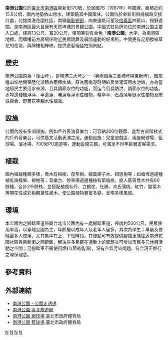 {{advert|time=2014-04-19T04:13:45+00:00}}
{{Infobox park
| name             = 南港公園
| alt_name         = 
| native_name      = Nangang Park
| native_name_lang = zh
| image            = 
| image_size       = 250px
| image_alt        = 
| image_caption    = 
| map              = <!-- or | map_image = -->  
| map_alt          = 
| map_width        = 
| map_caption      = 
| relief           = 
| label            = 
| label_position   = 
| mark             = 
| mark_width       =
| type             = [[公園|公園]]
| motto            = 
| location         = [[臺北市|臺北市]][[南港區|南港區]]成福里東新街170之1號
| nearest_city     =
| nearest_town     = 
| grid_ref_UK      = 
| grid_ref_Ireland = 
| coordinates      = 
| coords_ref       = 
| area             =118,849 平方公尺
| elevation        = 
| authorized       =
| created          =1987 年
| established      =
| designated       =
| opened           =
| opening          =
| closed           =
| founder          = 
| designer         = 
| etymology        =  
| owner            =南港公園管理所
| administrator    =
| manager          =
| operator         =
| visitation_num   = 
| visitation_year  = 
| visitation_ref   = 
| open             =全年
| status           =全天開放
| awards           = 
| camp_sites       = 
| hiking_trails    = 
| paths            = 
| terrain          =
| habitat          = 
| water            = 
| plants           = 
| vegetation       = 
| species          = 
| collections      = 
| designation      = 
| disturbance      = 
| budget           = 
| parking          =南港公園平面停車場
| publictransit    = {{板南線}}[[昆陽站_(台北)|昆陽站]]
| transport        = 
| free_label       = 
| free_data        = 
| other_info       = 
| facilities       = 
| website          =
| embedded         = 
| child            = 
}}
'''南港公園'''位於[[臺北市|臺北市]][[南港區|南港區]]東新街170號，於民國76（1987年）年闢建，面積近約15.6公頃，園內地勢依山傍水，建築饒富中國風味。公園位於東新街與成福路交接口處，北接南港花園社區，南聯[[聯勤總部|聯勤總部]]，向東遠眺可望及[[信義區_(臺北市)|信義區]]四獸山，視野遼闊，是南港區最大且擁有天然埤塘的景觀公園。中國式紅色牌坊位於南港公園主要入口處，樓高13公尺、寬20公尺，樓頂篆刻有金色「'''南港公園'''」大字，為南港區地標，而牌樓前方廣場係附近民眾跳舞及晨間運動的好場所，中間更有定期換植草花的花壇，與牌樓相輝映，提供遊客絕佳拍照景點。

== 歷史 ==
南港公園原為「後山埤」，是南港三大埤之一（另兩個為三重埔埤與東新埤），因周邊山坡地開墾陸化淤積為兩個水塘，原為舊南港時期的農業灌溉用水池塘，亦為當地居民主要用水來源，且具調節水位的功能，而迄今仍具防洪、調節水位的功能。水埠邊種植浮萍、半邊蓮、睡蓮等浮水性植物，輪傘草、石菖蒲等挺水性植物及蜘蛛百合、野薑花等親水性植栽。
　　

== 設施 ==
公園內設有多項設施，例如戶外表演音樂台：可容納200位觀眾、造型古典階梯式的戶外音樂台，可供藝文活動表演之用。運動設施：兒童遊戲區、兩座網球場、籃球場、溜冰場、700米PU跑道等，運動設施完備，可滿足不同年齡層遊客需求。

== 植栽 ==
園內植栽種類多樣，喬木有榕樹、茄苳樹、槭葉翅子木、相思樹等；如塘埤週邊種植有海檬果、柳樹等；音樂台、停車場週邊種植有第倫桃、旅人蕉等喬木共有60餘種，合計2千餘株，並搭配植栽仙丹、立鶴花、杜鵑、肯氏蒲桃、紅竹、變葉木等開花性或彩色觀葉性灌木，使公園植物豐富多變，呈現多樣風貌。

== 環境 ==
本公園內之腳踏車道係屬台北市公園內有一處腳踏車道，長度約500公尺，民眾使用率高，以穿越公園為主，年齡層以成年人及老年人居多，其次為學生；早晨及傍晚最多人使用，尤其集中在上、下班時段。其優點可有效提供腳踏車族往返南港花園社區與東新街之間距離，解決許多民眾在通勤上的問題並可增加市民多元休憩活動之空間；另腳踏車不需使用燃料(節省能源)，沒有空氣污染問題，符合現正推行之環保理念。

== 參考資料 ==
{{reflist}}

== 外部連結 ==
* [https://parks.taipei/parks/m2/pkl_parks_m2C.php?sid=297 南港公園 - 公園走透透] {{Wayback|url=https://parks.taipei/parks/m2/pkl_parks_m2C.php?sid=297 |date=20210506175640 }}
* [https://www.travel.taipei/zh-tw/attraction/details/294 南港公園  臺北旅遊網] {{Wayback|url=https://www.travel.taipei/zh-tw/attraction/details/294 |date=20210516161528 }}
* [https://sports.tms.gov.tw/venues/?K=609 南港公園  網球場].臺北市政府體育局
* [https://sports.tms.gov.tw/venues/?K=513 南港公園  籃球場].臺北市政府體育局

{{DEFAULTSORT:Nangang}}
{{臺北市南港區公園列表}}
{{Portal bar|臺灣|臺北|文化|自然|園藝|建築}}
[[Category:1987年台灣建立|N]]
[[Category:1987年完工公園|N]]
[[Category:臺北市南港區公園|N]]
[[Category:台北市旅遊景點|N]]